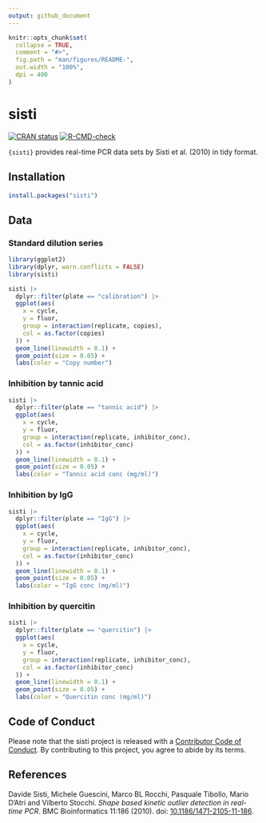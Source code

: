 ```yaml
---
output: github_document
---
```


<!-- README.md is generated from README.Rmd. Please edit that file -->

```r
knitr::opts_chunk$set(
  collapse = TRUE,
  comment = "#>",
  fig.path = "man/figures/README-",
  out.width = "100%",
  dpi = 400
)
```

# sisti

<!-- badges: start -->
[![CRAN status](https://www.r-pkg.org/badges/version/sisti)](https://CRAN.R-project.org/package=sisti)
[![R-CMD-check](https://github.com/ramiromagno/sisti/actions/workflows/R-CMD-check.yaml/badge.svg)](https://github.com/ramiromagno/sisti/actions/workflows/R-CMD-check.yaml)
<!-- badges: end -->

`{sisti}` provides real-time PCR data sets by Sisti et al. (2010) in tidy
format.

## Installation

``` r
install.packages("sisti")
```

## Data

### Standard dilution series

```r
library(ggplot2)
library(dplyr, warn.conflicts = FALSE)
library(sisti)

sisti |>
  dplyr::filter(plate == "calibration") |>
  ggplot(aes(
    x = cycle,
    y = fluor,
    group = interaction(replicate, copies),
    col = as.factor(copies)
  )) +
  geom_line(linewidth = 0.1) +
  geom_point(size = 0.05) +
  labs(color = "Copy number")
```

### Inhibition by tannic acid

```r
sisti |>
  dplyr::filter(plate == "tannic acid") |>
  ggplot(aes(
    x = cycle,
    y = fluor,
    group = interaction(replicate, inhibitor_conc),
    col = as.factor(inhibitor_conc)
  )) +
  geom_line(linewidth = 0.1) +
  geom_point(size = 0.05) +
  labs(color = "Tannic acid conc (mg/ml)")
```

### Inhibition by IgG

```r
sisti |>
  dplyr::filter(plate == "IgG") |>
  ggplot(aes(
    x = cycle,
    y = fluor,
    group = interaction(replicate, inhibitor_conc),
    col = as.factor(inhibitor_conc)
  )) +
  geom_line(linewidth = 0.1) +
  geom_point(size = 0.05) +
  labs(color = "IgG conc (mg/ml)")
```

### Inhibition by quercitin

```r
sisti |>
  dplyr::filter(plate == "quercitin") |>
  ggplot(aes(
    x = cycle,
    y = fluor,
    group = interaction(replicate, inhibitor_conc),
    col = as.factor(inhibitor_conc)
  )) +
  geom_line(linewidth = 0.1) +
  geom_point(size = 0.05) +
  labs(color = "Quercitin conc (mg/ml)")
```

## Code of Conduct
  
Please note that the sisti project is released with a [Contributor Code of
Conduct](https://rmagno.eu/sisti/CODE_OF_CONDUCT.html). By contributing to this
project, you agree to abide by its terms.

## References

Davide Sisti, Michele Guescini, Marco BL Rocchi, Pasquale Tibollo, Mario D'Atri
and Vilberto Stocchi. _Shape based kinetic outlier detection in real-time PCR_.
BMC Bioinformatics 11:186 (2010). doi:
[10.1186/1471-2105-11-186](https://doi.org/10.1186/1471-2105-11-186).
